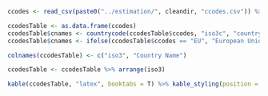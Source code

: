 ```r

ccodes <- read_csv(paste0("../estimation/", cleandir, "ccodes.csv")) %>% pull(.)

ccodesTable <- as.data.frame(ccodes)
ccodesTable$cnames <- countrycode(ccodesTable$ccodes, "iso3c", "country.name")
ccodesTable$cnames <- ifelse(ccodesTable$ccodes == "EU", "European Union", ccodesTable$cnames)

colnames(ccodesTable) <- c("iso3", "Country Name")

ccodesTable <- ccodesTable %>% arrange(iso3)

kable(ccodesTable, "latex", booktabs = T) %>% kable_styling(position = "center")

```
